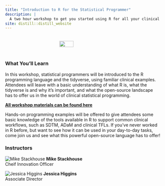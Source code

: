 ```yaml
---
title: "Introduction to R for the Statistical Programmer"
description: |
  A two hour workshop to get you started using R for all your clinical trial analyses
site: distill::distill_website
---
```


<div style="display:flex;justify-content:center;"><img src="www/Atorus_Logo_Screen.svg" style="width:30%;padding:20px;"></img></div>

 
### What You'll Learn
In this workshop, statistical programmers will be introduced to the R programming language and the tidyverse, using familiar clinical examples. Attendees will leave with a basic understanding of what R is, what the tidyverse is and why it’s important, and what the open-source landscape has to offer us in the world of clinical statistical programming.

<strong>
[All workshop materials can be found here](https://github.com/atorus-research/phuse_intro_to_r_2021)
</strong>

Hands-on programming examples will be offered to give attendees some basic knowledge of the tools available in R to support common clinical workflows, such as SDTM, ADaM and clinical TFLs. If you’ve never worked in R before, but want to see how it can be used in your day-to-day tasks, come join us and see what this powerful open-source language has to offer!


### Instructors

<div class="instructors row">
<div class="instructor col-sm-3">
  <img src="www/mike.jpg" alt='Mike Stackhouse'></img>
  **Mike Stackhouse** <br>
  Cheif Innovation Officer
</div>
<div class="instructor col-sm">
  <img src="www/jess.jfif" alt="Jessica Higgins"></img>
  **Jessica Higgins** <br>
  Associate Director
</div>
</div>
</div>
